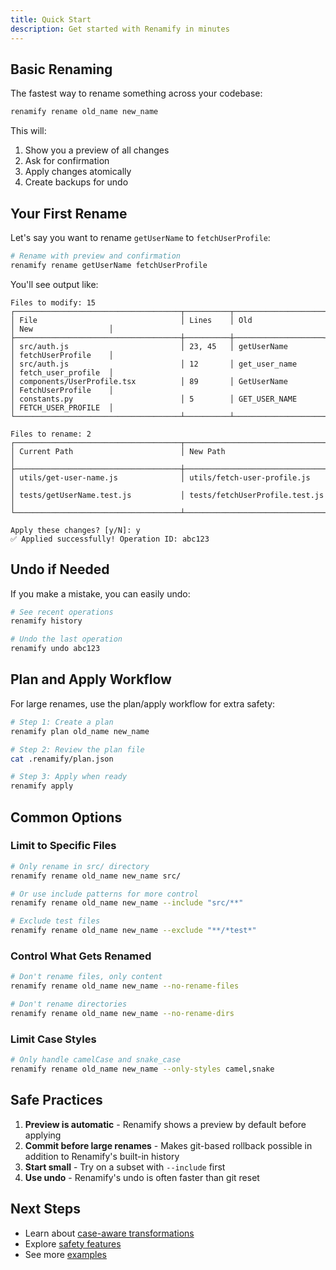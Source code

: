 ```yaml
---
title: Quick Start
description: Get started with Renamify in minutes
---
```


## Basic Renaming

The fastest way to rename something across your codebase:

```bash
renamify rename old_name new_name
```

This will:

1. Show you a preview of all changes
2. Ask for confirmation
3. Apply changes atomically
4. Create backups for undo

## Your First Rename

Let's say you want to rename `getUserName` to `fetchUserProfile`:

```bash
# Rename with preview and confirmation
renamify rename getUserName fetchUserProfile
```

You'll see output like:

```
Files to modify: 15
┌─────────────────────────────────────┬──────────┬────────────────────┬─────────────────────┐
│ File                                │ Lines    │ Old                │ New                 │
├─────────────────────────────────────┼──────────┼────────────────────┼─────────────────────┤
│ src/auth.js                         │ 23, 45   │ getUserName        │ fetchUserProfile    │
│ src/auth.js                         │ 12       │ get_user_name      │ fetch_user_profile  │
│ components/UserProfile.tsx          │ 89       │ GetUserName        │ FetchUserProfile    │
│ constants.py                        │ 5        │ GET_USER_NAME      │ FETCH_USER_PROFILE  │
└─────────────────────────────────────┴──────────┴────────────────────┴─────────────────────┘

Files to rename: 2
┌─────────────────────────────────────┬─────────────────────────────────────┐
│ Current Path                        │ New Path                            │
├─────────────────────────────────────┼─────────────────────────────────────┤
│ utils/get-user-name.js              │ utils/fetch-user-profile.js         │
│ tests/getUserName.test.js           │ tests/fetchUserProfile.test.js      │
└─────────────────────────────────────┴─────────────────────────────────────┘

Apply these changes? [y/N]: y
✅ Applied successfully! Operation ID: abc123
```

## Undo if Needed

If you make a mistake, you can easily undo:

```bash
# See recent operations
renamify history

# Undo the last operation
renamify undo abc123
```

## Plan and Apply Workflow

For large renames, use the plan/apply workflow for extra safety:

```bash
# Step 1: Create a plan
renamify plan old_name new_name

# Step 2: Review the plan file
cat .renamify/plan.json

# Step 3: Apply when ready
renamify apply
```

## Common Options

### Limit to Specific Files

```bash
# Only rename in src/ directory
renamify rename old_name new_name src/

# Or use include patterns for more control
renamify rename old_name new_name --include "src/**"

# Exclude test files
renamify rename old_name new_name --exclude "**/*test*"
```

### Control What Gets Renamed

```bash
# Don't rename files, only content
renamify rename old_name new_name --no-rename-files

# Don't rename directories
renamify rename old_name new_name --no-rename-dirs
```

### Limit Case Styles

```bash
# Only handle camelCase and snake_case
renamify rename old_name new_name --only-styles camel,snake
```

## Safe Practices

1. **Preview is automatic** - Renamify shows a preview by default before
   applying
2. **Commit before large renames** - Makes git-based rollback possible in
   addition to Renamify's built-in history
3. **Start small** - Try on a subset with `--include` first
4. **Use undo** - Renamify's undo is often faster than git reset

## Next Steps

- Learn about [case-aware transformations](/features/case-transformations)
- Explore [safety features](/features/safety)
- See more [examples](/examples)

